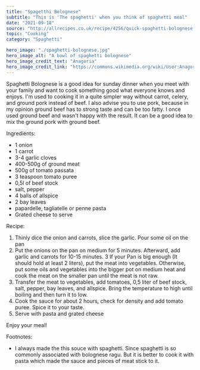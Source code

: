 ---
title: "Spagetthi Bolognese"
subtitle: "This is 'The spaghetti' when you think of spaghetti meal" 
date: "2021-09-18"
source: "http://allrecipes.co.uk/recipe/4256/quick-spaghetti-bolognese.aspx"
topic: "Cooking"
category: "Spaghetti"

hero_image: "./spaghetti-bolognese.jpg"
hero_image_alt: "A bowl of spaghetti bolognese"
hero_image_credit_text: "Anagoria"
hero_image_credit_link: "https://commons.wikimedia.org/wiki/User:Anagoria"
---

Spaghetti Bolognese is a good idea for sunday dinner
when you meet with your family and want to cook something good what everyone knows and enjoys. I'm used to
cooking it in a quite simpler way without carrot, celery, and ground pork instead of beef. I also advise you to use pork, because in
my opinion ground beef has to strong taste and can be too fatty. I once used ground beef and wasn't happy with the result.
It can be a good idea to mix the ground pork with ground beef.

Ingredients:
- 1 onion 
- 1 carrot 
- 3-4 garlic cloves
- 400-500g of ground meat
- 500g of tomato passata 
- 3 teaspoon tomato puree 
- 0,5l of beef stock 
- salt, pepper
- 4 balls of allspice
- 2 bay leaves
- papardelle, tagliatelle or penne pasta
- Grated cheese to serve

Recipe:

1. Thinly dice the onion and carrots, slice the garlic. Pour some oil on the pan
2. Put the onions on the pan on medium for 5 minutes. Afterward, add
garlic and carrots for 10-15 minutes.
3 If your Pan is big enough (It should hold at least 2 liters), put the meat into vegetables. Otherwise, put some oils and vegetables into the bigger pot on medium heat 
and cook the meat on the smaller pan until the meat is not raw.
4. Transfer the meat to vegetables, add tomatoes, 0,5 liter of beef stock, salt, pepper, bay leaves, and allspice. Bring the temperature to high until boiling and then turn it to low.
5. Cook the sauce for about 2 hours, check for density and add tomato puree. 
Spice it to your taste. 
6. Serve with pasta and grated cheese

Enjoy your meal!

Footnotes:
- I always made the this souce with spaghetti. Since spaghetti is so commonly associated with bolognese ragu. 
But it is better to cook it with pasta which made the sauce and pieces of meat stick to it.



